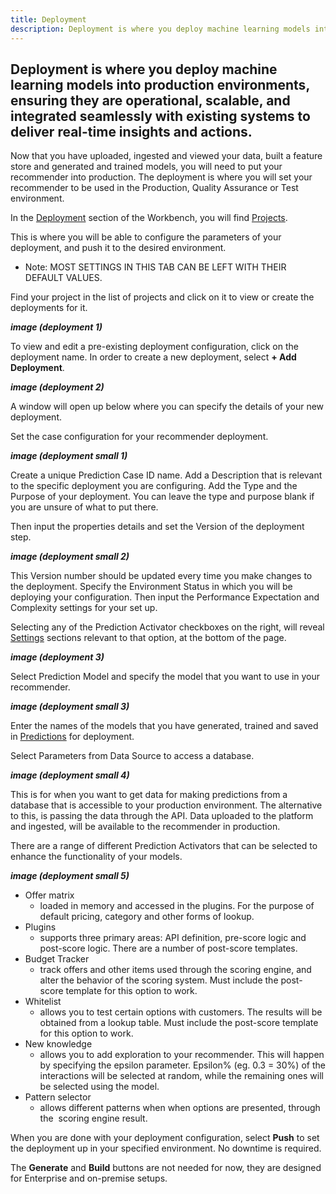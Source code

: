 ```yaml
---
title: Deployment
description: Deployment is where you deploy machine learning models into production environments, ensuring they are operational, scalable, and integrated seamlessly with existing systems to deliver real-time insights and actions.
---
```


## Deployment is where you deploy machine learning models into production environments, ensuring they are operational, scalable, and integrated seamlessly with existing systems to deliver real-time insights and actions.

Now that you have uploaded, ingested and viewed your data, built a feature store and generated and trained models, you will need to put your recommender into production. The deployment is where you will set your recommender to be used in the Production, Quality Assurance or Test environment. 

In the <u>Deployment</u> section of the Workbench, you will find <u>Projects</u>. 

This is where you will be able to configure the parameters of your deployment, and push it to the desired environment. 
- Note: MOST SETTINGS IN THIS TAB CAN BE LEFT WITH THEIR DEFAULT VALUES.

Find your project in the list of projects and click on it to view or create the deployments for it. 

***image (deployment 1)***

To view and edit a pre-existing deployment configuration, click on the deployment name. In order to create a new deployment, select **+ Add Deployment**. 

***image (deployment 2)***

A window will open up below where you can specify the details of your new deployment.

Set the case configuration for your recommender deployment. 

***image (deployment small 1)***

Create a unique Prediction Case ID name. Add a Description that is relevant to the specific deployment you are configuring. Add the Type and the Purpose of your deployment. You can leave the type and purpose blank if you are unsure of what to put there.

Then input the properties details and set the Version of the deployment step. 

***image (deployment small 2)***

This Version number should be updated every time you make changes to the deployment. Specify the Environment Status in which you will be deploying your configuration. Then input the Performance Expectation and Complexity settings for your set up.

Selecting any of the Prediction Activator checkboxes on the right, will reveal <u>Settings</u> sections relevant to that option, at the bottom of the page. 

***image (deployment 3)***

Select Prediction Model and specify the model that you want to use in your recommender. 

***image (deployment small 3)***

Enter the names of the models that you have generated, trained and saved in <u>Predictions</u> for deployment. 

Select Parameters from Data Source to access a database. 

***image (deployment small 4)***

This is for when you want to get data for making predictions from a database that is accessible to your production environment. The alternative to this, is passing the data through the API. Data uploaded to the platform and ingested, will be available to the recommender in production.

There are a range of different Prediction Activators that can be selected to enhance the functionality of your models. 

***image (deployment small 5)***

- Offer matrix
    - loaded in memory and accessed in the plugins. For the purpose of default pricing, category and other forms of lookup.
- Plugins
    - supports three primary areas: API definition, pre-score logic and post-score logic. There are a number of post-score templates.
- Budget Tracker
    - track offers and other items used through the scoring engine, and alter the behavior of the scoring system. Must include the post-score template for this option to work.
- Whitelist 
    - allows you to test certain options with customers. The results will be obtained from a lookup table. Must include the post-score template for this option to work.
- New knowledge 
    - allows you to add exploration to your recommender. This will happen by specifying the epsilon parameter. Epsilon% (eg. 0.3 = 30%) of the interactions will be selected at random, while the remaining ones will be selected using the model.
- Pattern selector 
    - allows different patterns when when options are presented, through the  scoring engine result.

When you are done with your deployment configuration, select **Push** to set the deployment up in your specified environment. No downtime is required.

The **Generate** and **Build** buttons are not needed for now, they are designed for Enterprise and on-premise setups.
